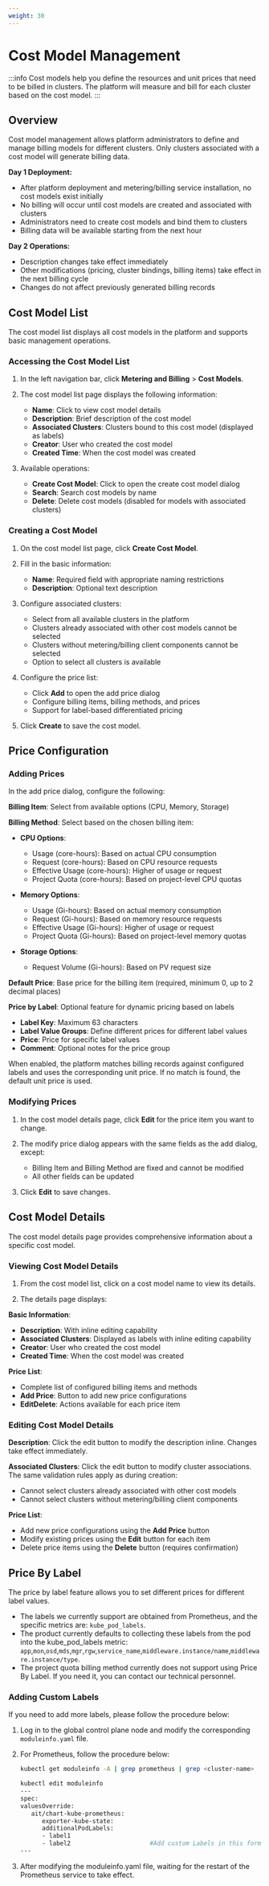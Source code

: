 ```yaml
---
weight: 30
---
```


# Cost Model Management

:::info
Cost models help you define the resources and unit prices that need to be billed in clusters. The platform will measure and bill for each cluster based on the cost model.
:::

## Overview

Cost model management allows platform administrators to define and manage billing models for different clusters. Only clusters associated with a cost model will generate billing data.

**Day 1 Deployment:**
- After platform deployment and metering/billing service installation, no cost models exist initially
- No billing will occur until cost models are created and associated with clusters
- Administrators need to create cost models and bind them to clusters
- Billing data will be available starting from the next hour

**Day 2 Operations:**
- Description changes take effect immediately
- Other modifications (pricing, cluster bindings, billing items) take effect in the next billing cycle
- Changes do not affect previously generated billing records

## Cost Model List

The cost model list displays all cost models in the platform and supports basic management operations.

### Accessing the Cost Model List

1. In the left navigation bar, click **Metering and Billing** > **Cost Models**.

2. The cost model list page displays the following information:
   - **Name**: Click to view cost model details
   - **Description**: Brief description of the cost model
   - **Associated Clusters**: Clusters bound to this cost model (displayed as labels)
   - **Creator**: User who created the cost model
   - **Created Time**: When the cost model was created

3. Available operations:
   - **Create Cost Model**: Click to open the create cost model dialog
   - **Search**: Search cost models by name
   - **Delete**: Delete cost models (disabled for models with associated clusters)

### Creating a Cost Model

1. On the cost model list page, click **Create Cost Model**.

2. Fill in the basic information:
   - **Name**: Required field with appropriate naming restrictions
   - **Description**: Optional text description

3. Configure associated clusters:
   - Select from all available clusters in the platform
   - Clusters already associated with other cost models cannot be selected
   - Clusters without metering/billing client components cannot be selected
   - Option to select all clusters is available

4. Configure the price list:
   - Click **Add** to open the add price dialog
   - Configure billing items, billing methods, and prices
   - Support for label-based differentiated pricing

5. Click **Create** to save the cost model.

## Price Configuration

### Adding Prices

In the add price dialog, configure the following:

**Billing Item**: Select from available options (CPU, Memory, Storage)

**Billing Method**: Select based on the chosen billing item:
- **CPU Options**:
  - Usage (core-hours): Based on actual CPU consumption
  - Request (core-hours): Based on CPU resource requests  
  - Effective Usage (core-hours): Higher of usage or request
  - Project Quota (core-hours): Based on project-level CPU quotas

- **Memory Options**:
  - Usage (Gi-hours): Based on actual memory consumption
  - Request (Gi-hours): Based on memory resource requests
  - Effective Usage (Gi-hours): Higher of usage or request  
  - Project Quota (Gi-hours): Based on project-level memory quotas

- **Storage Options**:
  - Request Volume (Gi-hours): Based on PV request size

**Default Price**: Base price for the billing item (required, minimum 0, up to 2 decimal places)

**Price by Label**: Optional feature for dynamic pricing based on labels
- **Label Key**: Maximum 63 characters
- **Label Value Groups**: Define different prices for different label values
- **Price**: Price for specific label values
- **Comment**: Optional notes for the price group

When enabled, the platform matches billing records against configured labels and uses the corresponding unit price. If no match is found, the default unit price is used.

### Modifying Prices

1. In the cost model details page, click **Edit** for the price item you want to change.

2. The modify price dialog appears with the same fields as the add dialog, except:
   - Billing Item and Billing Method are fixed and cannot be modified
   - All other fields can be updated

3. Click **Edit** to save changes.

## Cost Model Details

The cost model details page provides comprehensive information about a specific cost model.

### Viewing Cost Model Details

1. From the cost model list, click on a cost model name to view its details.

2. The details page displays:

**Basic Information**:
- **Description**: With inline editing capability
- **Associated Clusters**: Displayed as labels with inline editing capability  
- **Creator**: User who created the cost model
- **Created Time**: When the cost model was created

**Price List**:
- Complete list of configured billing items and methods
- **Add Price**: Button to add new price configurations
- **EditDelete**: Actions available for each price item

### Editing Cost Model Details

**Description**: Click the edit button to modify the description inline. Changes take effect immediately.

**Associated Clusters**: Click the edit button to modify cluster associations. The same validation rules apply as during creation:
- Cannot select clusters already associated with other cost models
- Cannot select clusters without metering/billing client components

**Price List**: 
- Add new price configurations using the **Add Price** button
- Modify existing prices using the **Edit** button for each item
- Delete price items using the **Delete** button (requires confirmation)

## Price By Label

The price by label feature allows you to set different prices for different label values.

- The labels we currently support are obtained from Prometheus, and the specific metrics are: `kube_pod_labels`.
- The product currently defaults to collecting these labels from the pod into the kube_pod_labels metric: `app`,`mon`,`osd`,`mds`,`mgr`,`rgw`,`service_name`,`middleware.instance/name`,`middleware.instance/type`.
- The project quota billing method currently does not support using Price By Label. If you need it, you can contact our technical personnel.

### Adding Custom Labels

If you need to add more labels, please follow the procedure below:

1. Log in to the global control plane node and modify the corresponding `moduleinfo.yaml` file.

2. For Prometheus, follow the procedure below:

   ```bash
   kubectl get moduleinfo -A | grep prometheus | grep <cluster-name>
   
   kubectl edit moduleinfo
   ---
   spec:
   valuesOverride:
      ait/chart-kube-prometheus:
         exporter-kube-state:
         additionalPodLabels:
         - label1
         - label2                      #Add custom Labels in this format
   ---
   ```

3. After modifying the moduleinfo.yaml file, waiting for the restart of the Prometheus service to take effect.